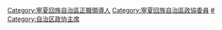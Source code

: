 [[Category:寧夏回族自治區正職領導人|Category:寧夏回族自治區正職領導人]]
[[Category:寧夏回族自治區政協委員|Category:寧夏回族自治區政協委員]]
[[Category:宁夏回族自治区各级政协主席|#]]
[[Category:自治区政协主席|Category:自治区政协主席]]